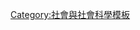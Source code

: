 {{Navbox
| name      = Unintended consequences
| title     = {{link-en|非意圖後果|Unintended consequences}}
| image     = 
| state     = {{{state<includeonly>|autocollapse</includeonly>}}}
| liststyle = padding: 0.25em 0; line-height: 1.4em; <!-- otherwise lists can appear to form continuous whole -->
| listclass = hlist

| list1 =
* {{tsl|en|Abilene paradox|}}
* [[不良反应 (医学)|不良反應]]
* [[蝴蝶效应]]
* {{tsl|en|Campbell's law|}}
* [[眼镜蛇效应]]
* {{tsl|en|Counterintuitive|}}
* [[CSI效应]]
* [[外部性]]
* [[失效模式与影响分析]]
* [[霍桑效应]]
* {{tsl|en|Hutber's law|}}
* {{tsl|en|Inverse consequences|}}
* [[Jevons悖論]]
* [[摩菲定理]]
* [[反安慰劑]]
* {{tsl|en|Osborne effect|}}
* [[破窗謬論]]
* {{tsl|en|Perverse incentive|}}
* {{tsl|en|Risk compensation|}}
* {{tsl|en|Self-defeating prophecy|}}
* {{tsl|en|Self-refuting idea|}}
* [[意外发现]]
* {{tsl|en|Social trap|}}
* [[欲蓋彌彰]]（[[史翠珊效应]]）
* [[公地悲劇]]
* {{tsl|en|Tyranny of small decisions|}}

}}<noinclude>
[[Category:社會與社會科學模板]]
</noinclude>